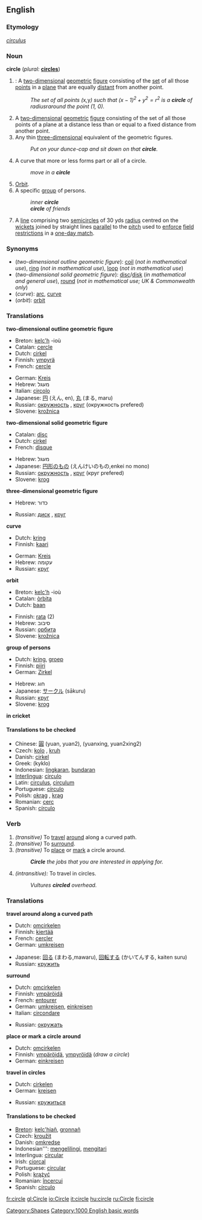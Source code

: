 {{wikipedia}}
==English==

===Etymology===
{{L.}} ''[[circulus]]''

===Noun===
'''circle''' (''plural:'' '''[[circles]]''')
# {{geometry}}: A [[two-dimensional]] [[geometric]] [[figure]] consisting of the [[set]] of all those [[point]]s in a [[plane]] that are equally [[distant]] from another point.
#: ''The set of all points (''x'', ''y'') such that <math>(x-1)^2 + y^2 = r^2 </math> is a '''circle''' of radius ''r'' around the point (1, 0).''
# A [[two-dimensional]] [[geometric]] [[figure]] consisting of the set of all those points of a plane at a distance less than or equal to a fixed distance from another point.
# Any thin [[three-dimensional]] equivalent of the geometric figures.
#: ''Put on your dunce-cap and sit down on that '''circle'''.''
# A curve that more or less forms part or all of a circle.
#:''move in a '''circle'''''
# [[Orbit]].
# A specific [[group]] of persons.
#:''inner '''circle'''''
#:'''''circle''' of friends''
# {{cricket}} A [[line]] comprising two [[semicircle]]s of 30 yds [[radius]] centred on the [[wicket]]s joined by straight lines [[parallel]] to the [[pitch]] used to [[enforce]] [[field restrictions]] in a [[one-day match]].

===Synonyms===
*(''two-dimensional outline geometric figure''): [[coil]] (''not in mathematical use''), [[ring]] (''not in mathematical use''), [[loop]] (''not in mathematical use'')
*(''two-dimensional solid geometric figure''): [[disc]]/[[disk]] (''in mathematical and general use''), [[round]] (''not in mathematical use; UK & Commonwealth only'')
*(''curve''): [[arc]], [[curve]]
*(''orbit''): [[orbit]]

===Translations===

'''two-dimensional outline geometric figure'''
{{top}}
*Breton: [[kelc'h]] {{m}} -ioù {{p}}
*Catalan: [[cercle]] {{m}}
*Dutch: [[cirkel]] {{m}}
*Finnish: [[ympyrä]]
*French: [[cercle]] {{m}}
{{mid}}
*German: [[Kreis]] {{m}}
*Hebrew: מעגל
*Italian: [[circolo]] {{m}}
*Japanese: [[円]] (えん, en), [[丸]] (まる, maru)
*Russian: [[окружность]] {{f}}, [[круг]] {{m}} (окружность prefered)
*Slovene: [[krožnica]] {{f}}
{{bottom}}

'''two-dimensional solid geometric figure'''
{{top}}
*Catalan: [[disc]]
*Dutch: [[cirkel]] {{m}}
*French: [[disque]] {{m}}
{{mid}}
*Hebrew: מעגל
*Japanese: [[円形]]のもの (えんけいのもの,enkei no mono)
*Russian: [[окружность]] {{f}}, [[круг]] {{m}} (круг prefered)
*Slovene: [[krog]] {{m}}
{{bottom}}

'''three-dimensional geometric figure'''
{{top}}
*Hebrew: כדור
{{mid}}
*Russian: [[диск]] {{m}}, [[круг]] {{m}}
{{bottom}}

'''curve'''
{{top}}
*Dutch: [[kring]]
*Finnish: [[kaari]]
{{mid}}
*German: [[Kreis]] {{m}}
*Hebrew: עקומה
*Russian: [[круг]] {{m}}
{{bottom}}

'''orbit'''
{{top}}
*Breton: [[kelc'h]] {{m}} -ioù {{p}}
*Catalan: [[òrbita]] {{f}}
*Dutch: [[baan]]
{{mid}}
*Finnish: [[rata#Finnish|rata]] (2)
*Hebrew: סיבוב
*Russian: [[орбита]] {{f}}
*Slovene: [[krožnica]] {{f}}
{{bottom}}

'''group of persons'''
{{top}}
*Dutch: [[kring]], [[groep]]
*Finnish: [[piiri]]
*German: [[Zirkel]] {{m}}
{{mid}}
*Hebrew: חוג
*Japanese: [[サークル]] (sākuru)
*Russian: [[круг]] {{m}}
*Slovene: [[krog]] {{m}}
{{bottom}}

'''in cricket'''
{{top}}
{{mid}}
{{bottom}}

====Translations to be checked====
<!--Remove this section once all of the translations below have been moved into the tables above.-->
{{checktrans}}

*Chinese: [[圓]] (yuan, yuan2), (yuanxing, yuan2xing2)
*Czech: [[kolo]] {{n}}, [[kruh]] {{m}}
*Danish: [[cirkel]]
*Greek: <!--please provide the Greek-->(kyklo)
*Indonesian: [[lingkar|lingkaran]], [[bundar|bundaran]]
*[[Interlingua]]: [[circulo]]
*Latin: [[circulus]], [[circulum]]
*Portuguese: [[círculo]] {{m}}
*Polish: [[okrąg]] {{m}}, [[krąg]] {{m}}
*Romanian: [[cerc]] {{n}}
*Spanish: [[círculo]] {{m}}

===Verb===
{{en-infl-reg-other-e|circl|e}}
#''(transitive)'' To [[travel]] [[around]] along a curved path.
#''(transitive)'' To [[surround]].
#''(transitive)'' To [[place]] or [[mark]] a circle around.
#:'''''Circle''' the jobs that you are interested in applying for.''
# ''(intransitive):'' To travel in circles.
#:''Vultures '''circled''' overhead.''

===Translations===

'''travel around along a curved path'''
{{top}}
*Dutch: [[omcirkelen]]
*Finnish: [[kiertää]]
*French: [[cercler]]
*German: [[umkreisen]]
{{mid}}
*Japanese: [[回]]る (まわる,mawaru), [[回転]]する (かいてんする, kaiten suru)
*Russian: [[кружить]]
{{bottom}}

'''surround'''
{{top}}
*Dutch: [[omcirkelen]]
*Finnish: [[ympäröidä]]
*French: [[entourer]]
*German: [[umkreisen]], [[einkreisen]]
*Italian: [[circondare]]
{{mid}}
*Russian: [[окружать]]
{{bottom}}

'''place or mark a circle around'''
{{top}}
*Dutch: [[omcirkelen]]
*Finnish: [[ympäröidä]], [[ympyröidä]] (''draw a circle'')
*German: [[einkreisen]]
{{mid}}
{{bottom}}

'''travel in circles'''
{{top}}
*Dutch: [[cirkelen]]
*German: [[kreisen]]
{{mid}}
*Russian: [[кружиться]]
{{bottom}}

====Translations to be checked====
<!--Remove this section once all of the translations below have been moved into the tables above.-->
{{checktrans}}

*[[Breton]]: [[kelc'hiañ]], [[gronnañ]]
*Czech: [[kroužit]]
*Danish: [[omkredse]]
*Indonesian''': [[keliling|mengelilingi]], [[kitar|mengitari]]
*Interlingua: [[circular]]
*Irish: [[ciorcal]]
*Portuguese: [[circular]]
*Polish: [[krążyć]]
*Romanian: [[încercui]]
*Spanish: [[círculo]] {{m}}

[[Category:Shapes]]
[[Category:1000 English basic words]]

[[fr:circle]]
[[gl:Circle]]
[[io:Circle]]
[[it:circle]]
[[hu:circle]]
[[ru:Circle]]
[[fi:circle]]